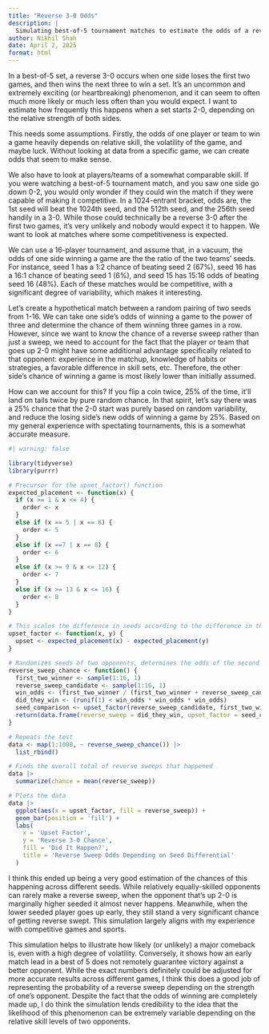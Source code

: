 ```yaml
---
title: "Reverse 3-0 Odds"
description: |
  Simulating best-of-5 tournament matches to estimate the odds of a reverse 3-0
author: Nikhil Shah
date: April 2, 2025
format: html
---
```


In a best-of-5 set, a reverse 3-0 occurs when one side loses the first two games, and then wins the next three to win a set. It's an uncommon and extremely exciting (or heartbreaking) phenomenon, and it can seem to often much more likely or much less often than you would expect. I want to estimate how frequently this happens when a set starts 2-0, depending on the relative strength of both sides.

This needs some assumptions. Firstly, the odds of one player or team to win a game heavily depends on relative skill, the volatility of the game, and maybe luck. Without looking at data from a specific game, we can create odds that seem to make sense.

We also have to look at players/teams of a somewhat comparable skill. If you were watching a best-of-5 tournament match, and you saw one side go down 0-2, you would only wonder if they could win the match if they were capable of making it competitive. In a 1024-entrant bracket, odds are, the 1st seed will beat the 1024th seed, and the 512th seed, and the 256th seed handily in a 3-0. While those could technically be a reverse 3-0 after the first two games, it's very unlikely and nobody would expect it to happen. We want to look at matches where some competitiveness is expected.

We can use a 16-player tournament, and assume that, in a vacuum, the odds of one side winning a game are the the ratio of the two teams' seeds. For instance, seed 1 has a  1:2 chance of beating seed 2 (67%), seed 16 has a 16:1 chance of beating seed 1 (6%), and seed 15 has 15:16 odds of beating seed 16 (48%). Each of these matches would be competitive, with a significant degree of variability, which makes it interesting.

Let's create a hypothetical match between a random pairing of two seeds from 1-16. We can take one side's odds of winning a game to the power of three and determine the chance of them winning three games in a row. However, since we want to know the chance of a reverse sweep rather than just a sweep, we need to account for the fact that the player or team that goes up 2-0 might have some additional advantage specifically related to that opponent: experience in the matchup, knowledge of habits or strategies, a favorable difference in skill sets, etc. Therefore, the other side's chance of winning a game is most likely lower than initially assumed.

How can we account for this? If you flip a coin twice, 25% of the time, it'll land on tails twice by pure random chance. In that spirit, let's say there was a 25% chance that the 2-0 start was purely based on random variability, and reduce the losing side's new odds of winning a game by 25%. Based on my general experience with spectating tournaments, this is a somewhat accurate measure.

```r
#| warning: false

library(tidyverse)
library(purrr)
```


```r
# Precursor for the upset_factor() function
expected_placement <- function(x) {
  if (x >= 1 & x <= 4) {
    order <- x
  }
  else if (x == 5 | x == 6) {
    order <- 5
  }
  else if (x ==7 | x == 8) {
    order <- 6
  }
  else if (x >= 9 & x <= 12) {
    order <- 7
  }
  else if (x >= 13 & x <= 16) {
    order <- 8
  }
}

# This scales the difference in seeds according to the difference in their expected placements in a double elimination bracket. Seed 1 vs Seed 4 is a similar difference to Seed 5 vs Seed 15. 
upset_factor <- function(x, y) {
  upset <- expected_placement(x) - expected_placement(y)
}

# Randomizes seeds of two opponents, determines the odds of the second team winning games after going down 0-2, finds the seed differential from the previous functions.
reverse_sweep_chance <- function() {
  first_two_winner <- sample(1:16, 1)
  reverse_sweep_candidate <- sample(1:16, 1)
  win_odds <- (first_two_winner / (first_two_winner + reverse_sweep_candidate) * 0.75)
  did_they_win <- (runif(1) < win_odds * win_odds * win_odds)
  seed_comparison <- upset_factor(reverse_sweep_candidate, first_two_winner)
  return(data.frame(reverse_sweep = did_they_win, upset_factor = seed_comparison))
}

# Repeats the test
data <- map(1:1000, ~ reverse_sweep_chance()) |>
  list_rbind() 

# Finds the overall total of reverse sweeps that happened
data |>
  summarize(chance = mean(reverse_sweep))

# Plots the data
data |>
  ggplot(aes(x = upset_factor, fill = reverse_sweep)) +
  geom_bar(position = 'fill') +
  labs(
    x = 'Upset Factor',
    y = 'Reverse 3-0 Chance',
    fill = 'Did It Happen?',
    title = 'Reverse Sweep Odds Depending on Seed Differential'
  )

```

I think this ended up being a very good estimation of the chances of this happening across different seeds. While relatively equally-skilled opponents can rarely make a reverse sweep, when the opponent that's up 2-0 is marginally higher seeded it almost never happens. Meanwhile, when the lower seeded player goes up early, they still stand a very significant chance of getting reverse swept. This simulation largely aligns with my experience with competitive games and sports. 

This simulation helps to illustrate how likely (or unlikely) a major comeback is, even with a high degree of volatility. Conversely, it shows how an early match lead in a best of 5 does not remotely guarantee victory against a better opponent. While the exact numbers definitely could be adjusted for more accurate results across different games, I think this does a good job of representing the probability of a reverse sweep depending on the strength of one's opponent. Despite the fact that the odds of winning are completely made up, I do think the simulation lends credibility to the idea that the likelihood of this phenomenon can be extremely variable depending on the relative skill levels of two opponents.
